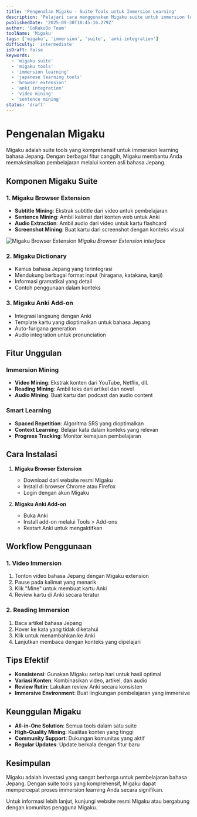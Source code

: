 ```yaml
---
title: 'Pengenalan Migaku - Suite Tools untuk Immersion Learning'
description: 'Pelajari cara menggunakan Migaku suite untuk immersion learning bahasa Jepang yang efektif dengan browser extension dan Anki integration.'
publishedDate: '2025-09-30T18:45:16.279Z'
author: 'GoRakuDo Team'
toolName: 'Migaku'
tags: ['migaku', 'immersion', 'suite', 'anki-integration']
difficulty: 'intermediate'
isDraft: false
keywords:
  - 'migaku suite'
  - 'migaku tools'
  - 'immersion learning'
  - 'japanese learning tools'
  - 'browser extension'
  - 'anki integration'
  - 'video mining'
  - 'sentence mining'
status: 'draft'
---
```


# Pengenalan Migaku

Migaku adalah suite tools yang komprehensif untuk immersion learning bahasa Jepang. Dengan berbagai fitur canggih, Migaku membantu Anda memaksimalkan pembelajaran melalui konten asli bahasa Jepang.

## Komponen Migaku Suite

### 1. Migaku Browser Extension

- **Subtitle Mining**: Ekstrak subtitle dari video untuk pembelajaran
- **Sentence Mining**: Ambil kalimat dari konten web untuk Anki
- **Audio Extraction**: Ambil audio dari video untuk kartu flashcard
- **Screenshot Mining**: Buat kartu dari screenshot dengan konteks visual

![Migaku Browser Extension](/img/tools/migaku-extension.png)
_Migaku Browser Extension interface_

### 2. Migaku Dictionary

- Kamus bahasa Jepang yang terintegrasi
- Mendukung berbagai format input (hiragana, katakana, kanji)
- Informasi gramatikal yang detail
- Contoh penggunaan dalam konteks

### 3. Migaku Anki Add-on

- Integrasi langsung dengan Anki
- Template kartu yang dioptimalkan untuk bahasa Jepang
- Auto-furigana generation
- Audio integration untuk pronunciation

## Fitur Unggulan

### Immersion Mining

- **Video Mining**: Ekstrak konten dari YouTube, Netflix, dll.
- **Reading Mining**: Ambil teks dari artikel dan novel
- **Audio Mining**: Buat kartu dari podcast dan audio content

### Smart Learning

- **Spaced Repetition**: Algoritma SRS yang dioptimalkan
- **Context Learning**: Belajar kata dalam konteks yang relevan
- **Progress Tracking**: Monitor kemajuan pembelajaran

## Cara Instalasi

1. **Migaku Browser Extension**
   - Download dari website resmi Migaku
   - Install di browser Chrome atau Firefox
   - Login dengan akun Migaku

2. **Migaku Anki Add-on**
   - Buka Anki
   - Install add-on melalui Tools > Add-ons
   - Restart Anki untuk mengaktifkan

## Workflow Penggunaan

### 1. Video Immersion

1. Tonton video bahasa Jepang dengan Migaku extension
2. Pause pada kalimat yang menarik
3. Klik "Mine" untuk membuat kartu Anki
4. Review kartu di Anki secara teratur

### 2. Reading Immersion

1. Baca artikel bahasa Jepang
2. Hover ke kata yang tidak diketahui
3. Klik untuk menambahkan ke Anki
4. Lanjutkan membaca dengan konteks yang dipelajari

## Tips Efektif

- **Konsistensi**: Gunakan Migaku setiap hari untuk hasil optimal
- **Variasi Konten**: Kombinasikan video, artikel, dan audio
- **Review Rutin**: Lakukan review Anki secara konsisten
- **Immersive Environment**: Buat lingkungan pembelajaran yang immersive

## Keunggulan Migaku

- **All-in-One Solution**: Semua tools dalam satu suite
- **High-Quality Mining**: Kualitas konten yang tinggi
- **Community Support**: Dukungan komunitas yang aktif
- **Regular Updates**: Update berkala dengan fitur baru

## Kesimpulan

Migaku adalah investasi yang sangat berharga untuk pembelajaran bahasa Jepang. Dengan suite tools yang komprehensif, Migaku dapat mempercepat proses immersion learning Anda secara signifikan.

Untuk informasi lebih lanjut, kunjungi website resmi Migaku atau bergabung dengan komunitas pengguna Migaku.
